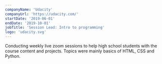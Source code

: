 ```yaml
---
companyName: 'Udacity'
companyUrl: 'https://udacity.com/'
startDate: '2019-06-01'
endDate: '2019-10-01'
jobTitle: 'Session Lead: Intro to programming'
logo: 'udacity.svg'
---
```


Conducting weekly live zoom sessions to help high school students with the course content and projects. Topics were mainly basics of HTML, CSS and Python.
